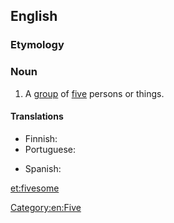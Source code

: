 ==English==

===Etymology===
{{suffix|five|some}}

===Noun===
{{en-noun}}

#A [[group]] of [[five]] persons or things.

====Translations====
{{trans-top|group of five}}
* Finnish: {{t-|fi|viisikko}}
* Portuguese: {{t-|pt|quinteto|m}}
{{trans-mid}}
* Spanish: {{t+|es|quinteto|m}}
{{trans-bottom}}

[[Category:en:Five]]

[[et:fivesome]]